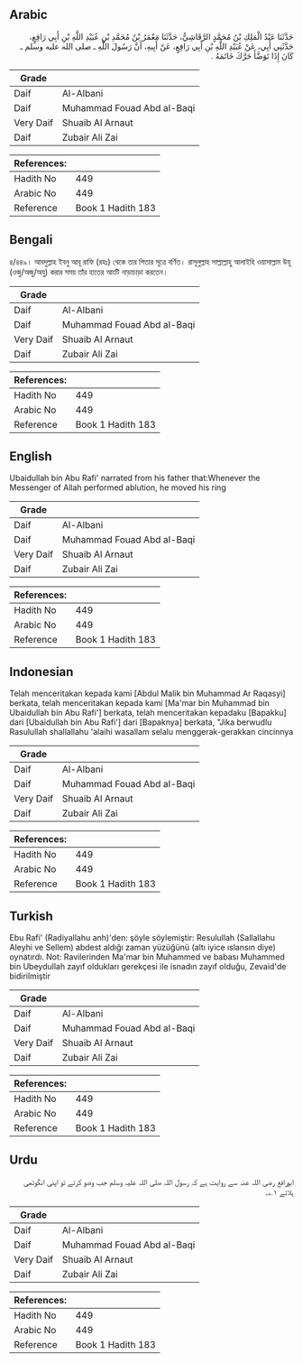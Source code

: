 ## Arabic


<div dir="rtl" lang="ar" style={{fontSize:'larger',backgroundColor:'#f8f9fa',padding:20}}>
حَدَّثَنَا عَبْدُ الْمَلِكِ بْنُ مُحَمَّدٍ الرَّقَاشِيُّ، حَدَّثَنَا مَعْمَرُ بْنُ مُحَمَّدِ بْنِ عُبَيْدِ اللَّهِ بْنِ أَبِي رَافِعٍ، حَدَّثَنِي أَبِي، عَنْ عُبَيْدِ اللَّهِ بْنِ أَبِي رَافِعٍ، عَنْ أَبِيهِ، أَنَّ رَسُولَ اللَّهِ ـ صلى الله عليه وسلم ـ كَانَ إِذَا تَوَضَّأَ حَرَّكَ خَاتَمَهُ ‏.‏
</div>
<div style={{backgroundColor:'#f8f9fa',padding:20, marginBottom: 10}}><table> <thead> <tr> <th>Grade</th> <th></th> </tr> </thead> <tbody> <tr><td>Daif</td><td>Al-Albani</td></tr><tr><td>Daif</td><td>Muhammad Fouad Abd al-Baqi</td></tr><tr><td>Very Daif</td><td>Shuaib Al Arnaut</td></tr><tr><td>Daif</td><td>Zubair Ali Zai</td></tr></tbody></table><table> <thead> <tr> <th>References:</th> <th></th> </tr> </thead> <tbody><tr><td>Hadith No</td><td>449</td></tr><tr><td>Arabic No</td><td>449</td></tr><tr><td>Reference</td><td>Book 1 Hadith 183</td></tr></tbody></table></div>

## Bengali


<div dir="ltr" lang="bn" style={{fontSize:'larger',backgroundColor:'#f8f9fa',padding:20}}>
৪/৪৪৯। আবদুল্লাহ ইবনু আবূ রাফি (রহঃ) থেকে তার পিতার সূত্রে বর্ণিত। রাসূলুল্লাহ সাল্লাল্লাহু আলাইহি ওয়াসাল্লাম উযূ (ওজু/অজু/অযু) করার সময় তাঁর হাতের আংটি নাড়াচাড়া করতেন।
</div>
<div style={{backgroundColor:'#f8f9fa',padding:20, marginBottom: 10}}><table> <thead> <tr> <th>Grade</th> <th></th> </tr> </thead> <tbody> <tr><td>Daif</td><td>Al-Albani</td></tr><tr><td>Daif</td><td>Muhammad Fouad Abd al-Baqi</td></tr><tr><td>Very Daif</td><td>Shuaib Al Arnaut</td></tr><tr><td>Daif</td><td>Zubair Ali Zai</td></tr></tbody></table><table> <thead> <tr> <th>References:</th> <th></th> </tr> </thead> <tbody><tr><td>Hadith No</td><td>449</td></tr><tr><td>Arabic No</td><td>449</td></tr><tr><td>Reference</td><td>Book 1 Hadith 183</td></tr></tbody></table></div>

## English


<div dir="ltr" lang="en" style={{fontSize:'larger',backgroundColor:'#f8f9fa',padding:20}}>
Ubaidullah bin Abu Rafi' narrated from his father that:Whenever the Messenger of Allah performed ablution, he moved his ring
</div>
<div style={{backgroundColor:'#f8f9fa',padding:20, marginBottom: 10}}><table> <thead> <tr> <th>Grade</th> <th></th> </tr> </thead> <tbody> <tr><td>Daif</td><td>Al-Albani</td></tr><tr><td>Daif</td><td>Muhammad Fouad Abd al-Baqi</td></tr><tr><td>Very Daif</td><td>Shuaib Al Arnaut</td></tr><tr><td>Daif</td><td>Zubair Ali Zai</td></tr></tbody></table><table> <thead> <tr> <th>References:</th> <th></th> </tr> </thead> <tbody><tr><td>Hadith No</td><td>449</td></tr><tr><td>Arabic No</td><td>449</td></tr><tr><td>Reference</td><td>Book 1 Hadith 183</td></tr></tbody></table></div>

## Indonesian


<div dir="ltr" lang="id" style={{fontSize:'larger',backgroundColor:'#f8f9fa',padding:20}}>
Telah menceritakan kepada kami [Abdul Malik bin Muhammad Ar Raqasyi] berkata, telah menceritakan kepada kami [Ma'mar bin Muhammad bin Ubaidullah bin Abu Rafi'] berkata, telah menceritakan kepadaku [Bapakku] dari [Ubaidullah bin Abu Rafi'] dari [Bapaknya] berkata, "Jika berwudlu Rasulullah shallallahu 'alaihi wasallam selalu menggerak-gerakkan cincinnya
</div>
<div style={{backgroundColor:'#f8f9fa',padding:20, marginBottom: 10}}><table> <thead> <tr> <th>Grade</th> <th></th> </tr> </thead> <tbody> <tr><td>Daif</td><td>Al-Albani</td></tr><tr><td>Daif</td><td>Muhammad Fouad Abd al-Baqi</td></tr><tr><td>Very Daif</td><td>Shuaib Al Arnaut</td></tr><tr><td>Daif</td><td>Zubair Ali Zai</td></tr></tbody></table><table> <thead> <tr> <th>References:</th> <th></th> </tr> </thead> <tbody><tr><td>Hadith No</td><td>449</td></tr><tr><td>Arabic No</td><td>449</td></tr><tr><td>Reference</td><td>Book 1 Hadith 183</td></tr></tbody></table></div>

## Turkish


<div dir="ltr" lang="tr" style={{fontSize:'larger',backgroundColor:'#f8f9fa',padding:20}}>
Ebu Rafi' (Radiyallahu anh)'den: şöyle söylemiştir: Resulullah (Sallallahu Aleyhi ve Sellem) abdest aldığı zaman yüzüğünü (altı iyice ıslansın diye) oynatırdı. Not: Ravilerinden Ma'mar bin Muhammed ve babası Muhammed bin Ubeydullah zayıf oldukları gerekçesi ile isnadın zayıf olduğu, Zevaid'de bidirilmiştir
</div>
<div style={{backgroundColor:'#f8f9fa',padding:20, marginBottom: 10}}><table> <thead> <tr> <th>Grade</th> <th></th> </tr> </thead> <tbody> <tr><td>Daif</td><td>Al-Albani</td></tr><tr><td>Daif</td><td>Muhammad Fouad Abd al-Baqi</td></tr><tr><td>Very Daif</td><td>Shuaib Al Arnaut</td></tr><tr><td>Daif</td><td>Zubair Ali Zai</td></tr></tbody></table><table> <thead> <tr> <th>References:</th> <th></th> </tr> </thead> <tbody><tr><td>Hadith No</td><td>449</td></tr><tr><td>Arabic No</td><td>449</td></tr><tr><td>Reference</td><td>Book 1 Hadith 183</td></tr></tbody></table></div>

## Urdu


<div dir="rtl" lang="ur" style={{fontSize:'larger',backgroundColor:'#f8f9fa',padding:20}}>
ابورافع رضی اللہ عنہ سے روایت ہے کہ رسول اللہ صلی اللہ علیہ وسلم جب وضو کرتے تو اپنی انگوٹھی ہلاتے ۱؎۔
</div>
<div style={{backgroundColor:'#f8f9fa',padding:20, marginBottom: 10}}><table> <thead> <tr> <th>Grade</th> <th></th> </tr> </thead> <tbody> <tr><td>Daif</td><td>Al-Albani</td></tr><tr><td>Daif</td><td>Muhammad Fouad Abd al-Baqi</td></tr><tr><td>Very Daif</td><td>Shuaib Al Arnaut</td></tr><tr><td>Daif</td><td>Zubair Ali Zai</td></tr></tbody></table><table> <thead> <tr> <th>References:</th> <th></th> </tr> </thead> <tbody><tr><td>Hadith No</td><td>449</td></tr><tr><td>Arabic No</td><td>449</td></tr><tr><td>Reference</td><td>Book 1 Hadith 183</td></tr></tbody></table></div>